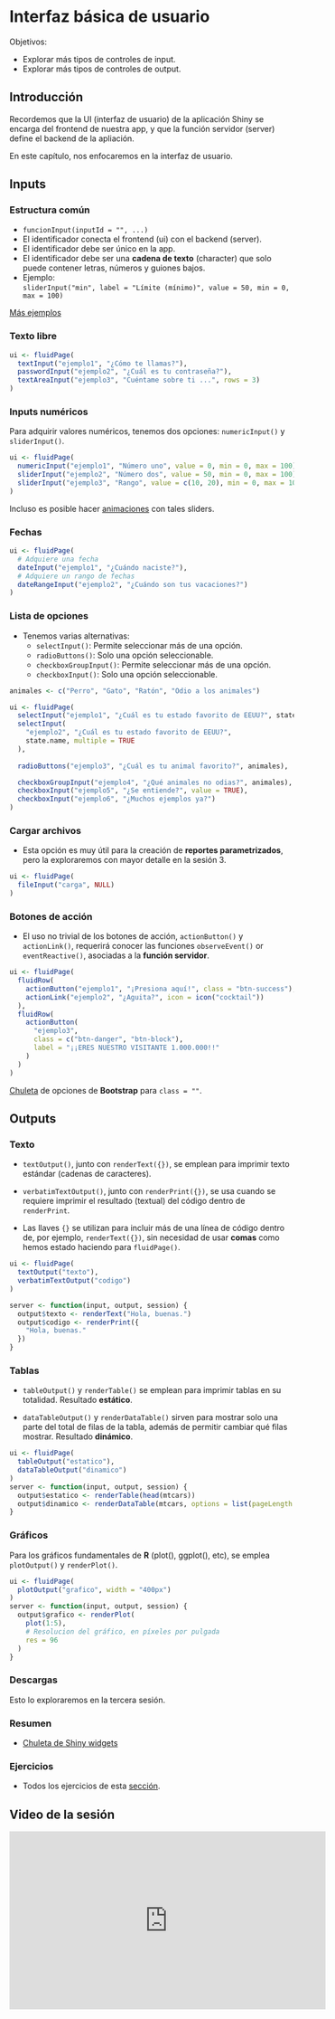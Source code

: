 # Interfaz básica de usuario

Objetivos:

- Explorar más tipos de controles de input.
- Explorar más tipos de controles de output.

## Introducción

Recordemos que la UI (interfaz de usuario) de la 
aplicación Shiny se encarga del frontend de nuestra app, y que la función servidor (server)
define el backend de la apliación. 

En este capítulo, nos enfocaremos en la interfaz de usuario.

## Inputs

### Estructura común

- `funcionInput(inputId = "", ...)` 
- El identificador conecta el frontend (ui)
con el backend (server).
- El identificador debe ser único en la app.
- El identificador debe ser una **cadena de texto** (character) que solo puede contener
letras, números y guiones bajos.
- Ejemplo:  
`sliderInput("min", label = "Límite (mínimo)", value = 50, min = 0, max = 100)` 

[Más ejemplos](https://shiny.rstudio.com/gallery/widget-gallery.html)

### Texto libre

```.r
ui <- fluidPage(
  textInput("ejemplo1", "¿Cómo te llamas?"),
  passwordInput("ejemplo2", "¿Cuál es tu contraseña?"),
  textAreaInput("ejemplo3", "Cuéntame sobre ti ...", rows = 3)
)
```

### Inputs numéricos

Para adquirir valores numéricos, tenemos dos opciones: `numericInput()` y `sliderInput()`. 

```.r
ui <- fluidPage(
  numericInput("ejemplo1", "Número uno", value = 0, min = 0, max = 100),
  sliderInput("ejemplo2", "Número dos", value = 50, min = 0, max = 100),
  sliderInput("ejemplo3", "Rango", value = c(10, 20), min = 0, max = 100)
)
```

Incluso es posible hacer [animaciones](https://shiny.rstudio.com/articles/sliders.html) con tales sliders.

### Fechas

```.r
ui <- fluidPage(
  # Adquiere una fecha
  dateInput("ejemplo1", "¿Cuándo naciste?"),
  # Adquiere un rango de fechas
  dateRangeInput("ejemplo2", "¿Cuándo son tus vacaciones?")
)
```

### Lista de opciones

- Tenemos varias alternativas: 
    - `selectInput()`: Permite seleccionar más de una opción.
    - `radioButtons()`: Solo una opción seleccionable.
    - `checkboxGroupInput()`: Permite seleccionar más de una opción.
    - `checkboxInput()`: Solo una opción seleccionable.

```.r
animales <- c("Perro", "Gato", "Ratón", "Odio a los animales")

ui <- fluidPage(
  selectInput("ejemplo1", "¿Cuál es tu estado favorito de EEUU?", state.name),
  selectInput(
    "ejemplo2", "¿Cuál es tu estado favorito de EEUU?", 
    state.name, multiple = TRUE
  ),
  
  radioButtons("ejemplo3", "¿Cuál es tu animal favorito?", animales),

  checkboxGroupInput("ejemplo4", "¿Qué animales no odias?", animales),
  checkboxInput("ejemplo5", "¿Se entiende?", value = TRUE),
  checkboxInput("ejemplo6", "¿Muchos ejemplos ya?")
)
```

### Cargar archivos

- Esta opción es muy útil para la creación
de **reportes parametrizados**, pero la
exploraremos con mayor detalle en la sesión 3.

```.r
ui <- fluidPage(
  fileInput("carga", NULL)
)
```

### Botones de acción

- El uso no trivial de los botones de acción, `actionButton()` y
`actionLink()`, requerirá conocer
las funciones `observeEvent()` or `eventReactive()`, asociadas a la **función servidor**.


```.r
ui <- fluidPage(
  fluidRow(
    actionButton("ejemplo1", "¡Presiona aquí!", class = "btn-success"),
    actionLink("ejemplo2", "¿Aguita?", icon = icon("cocktail"))
  ),
  fluidRow(
    actionButton(
      "ejemplo3", 
      class = c("btn-danger", "btn-block"),
      label = "¡¡ERES NUESTRO VISITANTE 1.000.000!!"
    )
  )
)
```

[Chuleta](https://bootstrapshuffle.com/classes)
de opciones de **Bootstrap** para `class = ""`.

## Outputs

### Texto

- `textOutput()`, junto con `renderText({})`, se emplean para imprimir texto estándar 
(cadenas de caracteres).
- `verbatimTextOutput()`, junto con `renderPrint({})`, se usa cuando se requiere imprimir el resultado (textual) del código dentro de `renderPrint`.

- Las llaves `{}` se utilizan para incluir
más de una línea de código dentro de, por ejemplo,
`renderText({})`, sin necesidad de usar **comas** 
como hemos estado haciendo para `fluidPage()`.

```.r
ui <- fluidPage(
  textOutput("texto"),
  verbatimTextOutput("codigo")
)

server <- function(input, output, session) {
  output$texto <- renderText("Hola, buenas.")
  output$codigo <- renderPrint({
    "Hola, buenas."
  })
}
```

### Tablas

- `tableOutput()` y `renderTable()` se emplean para imprimir tablas en su totalidad. 
Resultado **estático**.

- `dataTableOutput()` y `renderDataTable()` sirven para mostrar solo una parte del total de filas de la tabla, además de permitir cambiar qué filas mostrar.
Resultado **dinámico**.

```.r
ui <- fluidPage(
  tableOutput("estatico"),
  dataTableOutput("dinamico")
)
server <- function(input, output, session) {
  output$estatico <- renderTable(head(mtcars))
  output$dinamico <- renderDataTable(mtcars, options = list(pageLength = 5))
}
```

### Gráficos

Para los gráficos fundamentales de **R** (plot(), ggplot(), etc), se emplea
`plotOutput()` y `renderPlot()`.


```.r
ui <- fluidPage(
  plotOutput("grafico", width = "400px")
)
server <- function(input, output, session) {
  output$grafico <- renderPlot(
    plot(1:5), 
    # Resolucion del gráfico, en píxeles por pulgada
    res = 96
  )
}
```

### Descargas

Esto lo exploraremos en la tercera sesión.

### Resumen

- [Chuleta de Shiny widgets](https://shiny.rstudio.com/gallery/widget-gallery.html)


### Ejercicios

- Todos los ejercicios de esta [sección](https://mastering-shiny.org/basic-ui.html#exercises-1).


## Video de la sesión

<iframe width="560" height="315" src="https://www.youtube.com/embed/nSHdexumsWs" title="YouTube video player" frameborder="0" allow="accelerometer; autoplay; clipboard-write; encrypted-media; gyroscope; picture-in-picture" allowfullscreen></iframe>
